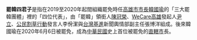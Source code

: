 '''罷韓四君子'''是指在2019至2020年起間組織罷免時任[[高雄市市長|高雄市市長]][[韓國瑜|韓國瑜]]的「三大罷韓團體」裡的「四位代表」，由「罷韓」領銜人[[陳冠榮_(1980年)|陳冠榮]]、[[WeCare高雄|WeCare高雄]]發起人[[尹立|尹立]]、[[公民割草行動|公民割草行動]]發言人李佾潔與[[台灣基進|台灣基進]]新聞輿情部副主任張博洋組成。後來韓國瑜在2020年6月6日被罷免，成為[[中華民國|中華民國]]史上首位被罷免的[[直轄市|直轄市]]長。